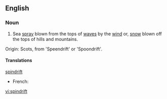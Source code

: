 ==English==

===Noun===
{{en-noun|-}}

# Sea [[spray]] blown from the tops of [[wave]]s by the [[wind]] or, [[snow]] blown off the tops of hills and mountains.

Origin: Scots, from 'Speendrift' or 'Spoondrift'.

====Translations====
[[spindrift]]
*French: {{t+|fr|embrun|m}}

[[vi:spindrift]]